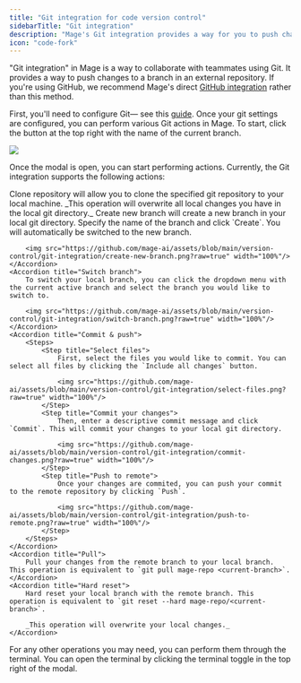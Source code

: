 ```yaml
---
title: "Git integration for code version control"
sidebarTitle: "Git integration"
description: "Mage's Git integration provides a way for you to push changes to a remote repository— for example collaborating on a Mage project with your teammates."
icon: "code-fork"
---
```


"Git integration" in Mage is a way to collaborate with teammates using Git. It provides a way to push changes to a branch in an external repository. If you're using GitHub, we recommend Mage's direct [GitHub integration](/production/data-sync/github) rather than this method.

First, you'll need to configure Git— see this [guide](/development/git/configure). Once your git settings are configured, you can perform various Git actions in Mage. To start, click the button at the top right with the name of the current branch.

<Frame>
    <img src="https://github.com/mage-ai/assets/blob/main/version-control/git-integration/branch-button.png?raw=true"/>
</Frame>

Once the modal is open, you can start performing actions. Currently, the Git integration supports the following actions:

<AccordionGroup>
    <Accordion title="Clone repository">
        Clone repository will allow you to clone the specified git repository to your local machine.
        _This operation will overwrite all local changes you have in the local git directory._
    </Accordion>
    <Accordion title="Create new branch">
        Create new branch will create a new branch in your local git directory. Specify the name of the branch and click `Create`. You will
        automatically be switched to the new branch.

        <img src="https://github.com/mage-ai/assets/blob/main/version-control/git-integration/create-new-branch.png?raw=true" width="100%"/>
    </Accordion>
    <Accordion title="Switch branch">
        To switch your local branch, you can click the dropdown menu with the current active branch and select the branch you would like to switch to.

        <img src="https://github.com/mage-ai/assets/blob/main/version-control/git-integration/switch-branch.png?raw=true" width="100%"/>
    </Accordion>
    <Accordion title="Commit & push">
        <Steps>
            <Step title="Select files">
                First, select the files you would like to commit. You can select all files by clicking the `Include all changes` button.

                <img src="https://github.com/mage-ai/assets/blob/main/version-control/git-integration/select-files.png?raw=true" width="100%"/>
            </Step>
            <Step title="Commit your changes">
                Then, enter a descriptive commit message and click `Commit`. This will commit your changes to your local git directory.

                <img src="https://github.com/mage-ai/assets/blob/main/version-control/git-integration/commit-changes.png?raw=true" width="100%"/>
            </Step>
            <Step title="Push to remote">
                Once your changes are commited, you can push your commit to the remote repository by clicking `Push`.

                <img src="https://github.com/mage-ai/assets/blob/main/version-control/git-integration/push-to-remote.png?raw=true" width="100%"/>
            </Step>
        </Steps>
    </Accordion>
    <Accordion title="Pull">
        Pull your changes from the remote branch to your local branch. This operation is equivalent to `git pull mage-repo <current-branch>`.
    </Accordion>
    <Accordion title="Hard reset">
        Hard reset your local branch with the remote branch. This operation is equivalent to `git reset --hard mage-repo/<current-branch>`.

        _This operation will overwrite your local changes._
    </Accordion>
</AccordionGroup>

For any other operations you may need, you can perform them through the terminal. You can open the terminal by clicking the terminal toggle in the top right of the modal.

